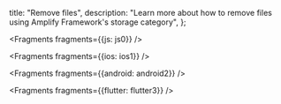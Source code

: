   title: "Remove files",
  description: "Learn more about how to remove files using Amplify Framework's storage category",
};


<Fragments fragments={{js: js0}} />


<Fragments fragments={{ios: ios1}} />


<Fragments fragments={{android: android2}} />


<Fragments fragments={{flutter: flutter3}} />